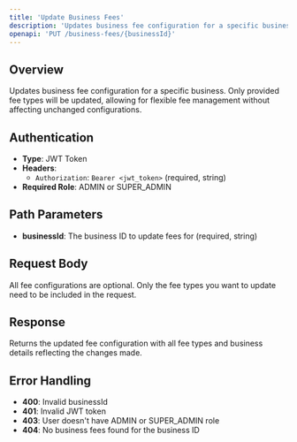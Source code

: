 ```yaml
---
title: 'Update Business Fees'
description: 'Updates business fee configuration for a specific business with partial updates support'
openapi: 'PUT /business-fees/{businessId}'
---
```


## Overview

Updates business fee configuration for a specific business. Only provided fee types will be updated, allowing for flexible fee management without affecting unchanged configurations.

## Authentication

- **Type**: JWT Token
- **Headers**:
  - `Authorization`: `Bearer <jwt_token>` (required, string)
- **Required Role**: ADMIN or SUPER_ADMIN

## Path Parameters

- **businessId**: The business ID to update fees for (required, string)

## Request Body

All fee configurations are optional. Only the fee types you want to update need to be included in the request.

## Response

Returns the updated fee configuration with all fee types and business details reflecting the changes made.

## Error Handling

- **400**: Invalid businessId
- **401**: Invalid JWT token
- **403**: User doesn't have ADMIN or SUPER_ADMIN role
- **404**: No business fees found for the business ID
